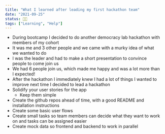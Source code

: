 ```yaml
---
title: "What I learned after leading my first hackathon team"
date: "2021-09-25"
status: 👩‍🌾
tags: ["Learning", "Help"]
---
```


- During bootcamp I decided to do another democracy lab hackathon with members of my cohort 
- It was me and 3 other people and we came with a murky idea of what we wanted to do
- I was the leader and had to make a short presentation to convince people to come join us
- We had 6 people join us, which made me happy and was a lot more than I expected! 
- After the hackathon I immediately knew I had a lot of things I wanted to improve next time I decided to lead a hackathon
- Solidify your user stories for the app
  - Keep them simple 
- Create the github repos ahead of time, with a good README and installation instructions
- Create some basic user flows 
- Create small tasks so team members can decide what they want to work on and tasks can be assigned easier
- Create mock data so frontend and backend to work in parallel 